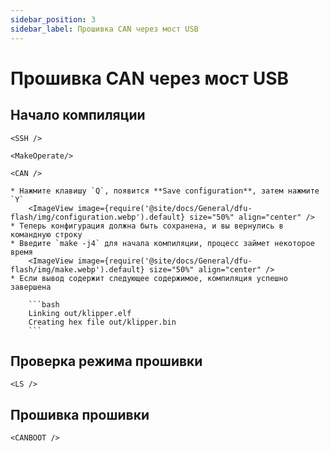 ```yaml
---
sidebar_position: 3
sidebar_label: Прошивка CAN через мост USB
---
```




# Прошивка CAN через мост USB

## Начало компиляции

    <SSH />

    <MakeOperate/>

    <CAN />

    * Нажмите клавишу `Q`, появится **Save configuration**, затем нажмите `Y`
        <ImageView image={require('@site/docs/General/dfu-flash/img/configuration.webp').default} size="50%" align="center" />
    * Теперь конфигурация должна быть сохранена, и вы вернулись в командную строку
    * Введите `make -j4` для начала компиляции, процесс займет некоторое время
        <ImageView image={require('@site/docs/General/dfu-flash/img/make.webp').default} size="50%" align="center" />
    * Если вывод содержит следующее содержимое, компиляция успешно завершена

        ```bash
        Linking out/klipper.elf
        Creating hex file out/klipper.bin
        ```
## Проверка режима прошивки


    <LS />

## Прошивка прошивки


    <CANBOOT />
